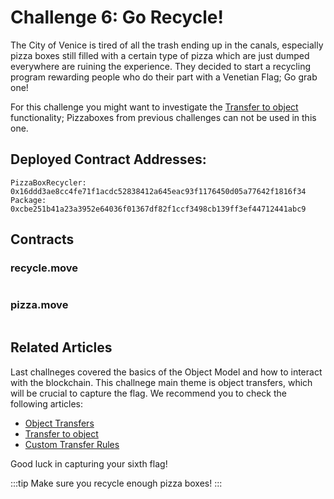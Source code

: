 




# Challenge 6: Go Recycle!

The City of Venice is tired of all the trash ending up in the canals, especially pizza boxes still filled with a certain type of pizza which are just dumped everywhere are ruining the experience. They decided to start a recycling program rewarding people who do their part with a Venetian Flag; Go grab one! 

For this challenge you might want to investigate the [Transfer to object](../iota-101/objects/transfers/transfer-to-object.mdx) functionality; Pizzaboxes from previous challenges can not be used in this one. 

## Deployed Contract Addresses:
```
PizzaBoxRecycler: 0x16ddd3ae8cc4fe71f1acdc52838412a645eac93f1176450d05a77642f1816f34
Package: 0xcbe251b41a23a3952e64036f01367df82f1ccf3498cb139ff3ef44712441abc9
```

## Contracts

### recycle.move
```move file=<rootDir>/docs/examples/move/ctf/challenge_6/sources/recycle.move
```

### pizza.move
```move file=<rootDir>/docs/examples/move/ctf/challenge_6/sources/pizza.move
```


## Related Articles

Last challneges covered the basics of the Object Model and how to interact with the blockchain. This challnege main theme is object transfers, which will be crucial to capture the flag.
We recommend you to check the following articles:

- [Object Transfers](../iota-101/objects/transfers/)
- [Transfer to object](../iota-101/objects/transfers/transfer-to-object.mdx)
- [Custom Transfer Rules](../iota-101/objects/transfers/custom-rules.mdx)



Good luck in capturing your sixth flag!

:::tip
Make sure you recycle enough pizza boxes!
:::

<ChallengeVerifier expectedObjectType="0xcbe251b41a23a3952e64036f01367df82f1ccf3498cb139ff3ef44712441abc9::recycle::Flag" />